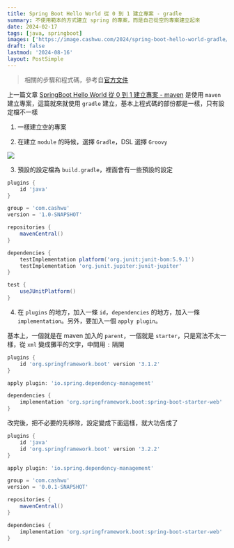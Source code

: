 ```yaml
---
title: Spring Boot Hello World 從 0 到 1 建立專案 - gradle
summary: 不使用範本的方式建立 spring 的專案，而是自己從空的專案建立起來
date: 2024-02-17
tags: [java, springboot]
images: ['https://image.cashwu.com/2024/spring-boot-hello-world-gradle/01.png']
draft: false
lastmod: '2024-08-16'
layout: PostSimple
---
```


> 相關的步驟和程式碼，參考自[官方文件](https://docs.spring.io/spring-boot/docs/current/reference/htmlsingle/#getting-started.first-application)

上一篇文章 [SpringBoot Hello World 從 0 到 1 建立專案 - maven](/blog/spring-boot-hello-world-maven) 是使用 `maven` 建立專案，這篇就來就使用 `gradle` 建立，基本上程式碼的部份都是一樣，只有設定檔不一樣

1. 一樣建立空的專案

2. 在建立 `module` 的時候，選擇 `Gradle`，DSL 選擇 `Groovy`

![](https://image.cashwu.com/2024/spring-boot-hello-world-gradle/01.png)

3. 預設的設定檔為 `build.gradle`，裡面會有一些預設的設定

```groovy
plugins {
    id 'java'
}

group = 'com.cashwu'
version = '1.0-SNAPSHOT'

repositories {
    mavenCentral()
}

dependencies {
    testImplementation platform('org.junit:junit-bom:5.9.1')
    testImplementation 'org.junit.jupiter:junit-jupiter'
}

test {
    useJUnitPlatform()
}
```

4. 在 `plugins` 的地方，加入一條 `id`，`dependencies` 的地方，加入一條 `implementation`。另外，要加入一個 `apply plugin`。

基本上，一個就是在 maven 加入的 `parent`，一個就是 `starter`，只是寫法不太一樣，從 `xml` 變成攤平的文字，中間用 `:` 隔開

```groovy
plugins {
    id 'org.springframework.boot' version '3.1.2'
}

apply plugin: 'io.spring.dependency-management'

dependencies {
    implementation 'org.springframework.boot:spring-boot-starter-web'
}
```

改完後，把不必要的先移除，設定變成下面這樣，就大功告成了

```groovy
plugins {
    id 'java'
    id 'org.springframework.boot' version '3.2.2'
}

apply plugin: 'io.spring.dependency-management'

group = 'com.cashwu'
version = '0.0.1-SNAPSHOT'

repositories {
    mavenCentral()
}

dependencies {
    implementation 'org.springframework.boot:spring-boot-starter-web'
}
```
